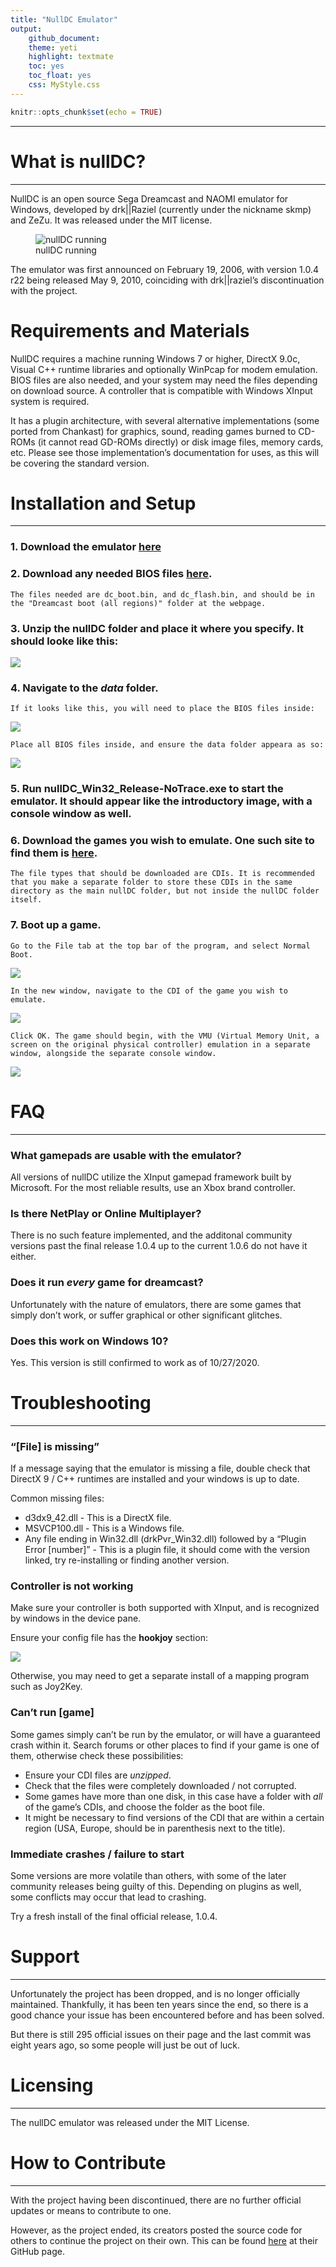 ```yaml
---
title: "NullDC Emulator"
output: 
    github_document:
    theme: yeti
    highlight: textmate
    toc: yes
    toc_float: yes
    css: MyStyle.css
---
```


```r
knitr::opts_chunk$set(echo = TRUE)
```
***
# What is nullDC?
***

NullDC is an open source Sega Dreamcast and NAOMI emulator for Windows, developed by drk||Raziel (currently under the nickname skmp) and ZeZu. It was released under the MIT license.

![nullDC running](figures/nullDC (1).PNG)

The emulator was first announced on February 19, 2006, with version 1.0.4 r22 being released May 9, 2010, coinciding with drk||raziel's discontinuation with the project.

# Requirements and Materials

NullDC requires a machine running Windows 7 or higher, DirectX 9.0c, Visual C++ runtime libraries and optionally WinPcap for modem emulation. BIOS files are also needed, and your system may need the files depending on download source. A controller that is compatible with Windows XInput system is required.

It has a plugin architecture, with several alternative implementations (some ported from Chankast) for graphics, sound, reading games burned to CD-ROMs (it cannot read GD-ROMs directly) or disk image files, memory cards, etc. Please see those implementation's documentation for uses, as this will be covering the standard version.


# Installation and Setup
***

### 1. Download the emulator [here](https://www.emuparadise.me/emulators/files/user/NullDC%201.0.4-389.zip) 

### 2. Download any needed BIOS files [here](https://www.emuparadise.me/biosfiles/bios.html).

    The files needed are dc_boot.bin, and dc_flash.bin, and should be in the "Dreamcast boot (all regions)" folder at the webpage. 

### 3. Unzip the nullDC folder and place it where you specify. It should looke like this:
![](figures/1.PNG)

### 4. Navigate to the *data* folder.

    If it looks like this, you will need to place the BIOS files inside:
![](figures/2.PNG) 

    Place all BIOS files inside, and ensure the data folder appeara as so:
![](figures/3.PNG)

### 5. Run **nullDC_Win32_Release-NoTrace.exe** to start the emulator. It should appear like the introductory image, with a console window as well.

### 6. Download the games you wish to emulate. One such site to find them is [here](https://www.emuparadise.me/Sega_Dreamcast_ISOs/1). 
    
    The file types that should be downloaded are CDIs. It is recommended that you make a separate folder to store these CDIs in the same directory as the main nullDC folder, but not inside the nullDC folder itself.

### 7. Boot up a game. 
    Go to the File tab at the top bar of the program, and select Normal Boot.
![](figures/4.PNG)
    
    In the new window, navigate to the CDI of the game you wish to emulate.
![](figures/5.PNG)
    
    Click OK. The game should begin, with the VMU (Virtual Memory Unit, a screen on the original physical controller) emulation in a separate window, alongside the separate console window.
![](figures/6.PNG)
    

# FAQ
***

### What gamepads are usable with the emulator?
All versions of nullDC utilize the XInput gamepad framework built by Microsoft. For the most reliable results, use an Xbox brand controller.

### Is there NetPlay or Online Multiplayer?
There is no such feature implemented, and the additonal community versions past the final release 1.0.4 up to the current 1.0.6 do not have it either.

### Does it run *every* game for dreamcast?
Unfortunately with the nature of emulators, there are some games that simply don't work, or suffer graphical or other significant glitches.

### Does this work on Windows 10?
Yes. This version is still confirmed to work as of 10/27/2020.


# Troubleshooting
***

### "[File] is missing"
If a message saying that the emulator is missing a file, double check that DirectX 9 / C++ runtimes are installed and your windows is up to date.

Common missing files:

* d3dx9_42.dll - This is a DirectX file.
* MSVCP100.dll - This is a Windows file.
* Any file ending in Win32.dll (drkPvr_Win32.dll) followed by a "Plugin Error [number]" - This is a plugin file, it should come with the version linked, try re-installing or finding another version.

### Controller is not working
Make sure your controller is both supported with XInput, and is recognized by windows in the device pane. 

Ensure your config file has the **hookjoy** section:

![](figures/7.PNG)

Otherwise, you may need to get a separate install of a mapping program such as Joy2Key.

### Can't run [game]
Some games simply can't be run by the emulator, or will have a guaranteed crash within it. Search forums or other places to find if your game is one of them, otherwise check these possibilities:

* Ensure your CDI files are *unzipped*.
* Check that the files were completely downloaded / not corrupted.
* Some games have more than one disk, in this case have a folder with *all* of the game's CDIs, and choose the folder as the boot file.
* It might be necessary to find versions of the CDI that are within a certain region (USA, Europe, should be in parenthesis next to the title).

### Immediate crashes / failure to start
Some versions are more volatile than others, with some of the later community releases being guilty of this. Depending on plugins as well, some conflicts may occur that lead to crashing.

Try a fresh install of the final official release, 1.0.4.


# Support
***

Unfortunately the project has been dropped, and is no longer officially maintained. Thankfully, it has been ten years since the end, so there is a good chance your issue has been encountered before and has been solved.

But there is still 295 official issues on their page and the last commit was eight years ago, so some people will just be out of luck.


# Licensing
***
The nullDC emulator was released under the MIT License. 


# How to Contribute
***

With the project having been discontinued, there are no further official updates or means to contribute to one.

However, as the project ended, its creators posted the source code for others to continue the project on their own. This can be found [here ](https://github.com/skmp/nulldc) at their GitHub page. 
